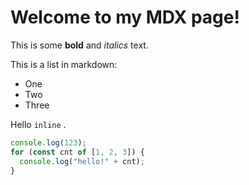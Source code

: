 # Welcome to my MDX page!

This is some **bold** and _italics_ text.

This is a list in markdown:

- One
- Two
- Three

Hello `inline` .

```js:foo-bar.js hello
console.log(123);
for (const cnt of [1, 2, 3]) {
  console.log("hello!" + cnt);
}
```
